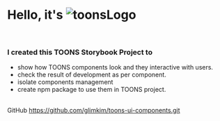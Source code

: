 
<Meta title="Toons-UI/Intro" />

<style>{`

h1{
  display: flex;
  align-items: flex-end;
}
 img.toonsLogo {
   width: 140px;
   margin: 0 1rem;
 }

 span.code{
   display: flex;
   align-items: center;
 }
 span.icon{
     display: block;
     padding: 0.36rem;
     margin-right: 0.36rem;
     background-color: #92CFFF;
     border-radius: 0.7rem;
     font-weight:bold;
     line-height: 100%;
   }

`}</style>

# Hello, it's <img className="toonsLogo" src={Toons} alt="toonsLogo" />

<br />

### I created this TOONS Storybook Project to

- show how TOONS components look and they interactive with users.
- check the result of development as per component.
- isolate components management
- create npm package to use them in TOONS project.

<br />

<span className="code">
  <span className="icon">GitHub</span>
  <a href="https://github.com/glimkim/toons-ui-components.git">https://github.com/glimkim/toons-ui-components.git</a>
</span>
